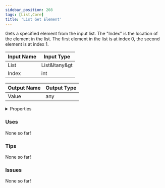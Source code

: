 ```yaml
---
sidebar_position: 208
tags: [List,Core]
title: 'List Get Element'
---
```


Gets a specified element from the input list. The "Index" is the location of the element in the list. The first element in the list is at index 0, the second element is at index 1.






<EsbSvg />

| Input Name | Input Type |
|-----------|-----------|
| List | List&ltany&gt |
| Index | int |

| Output Name | Output Type |
|-----------|-----------|
| Value | any |


<details>
  <summary>Properties</summary>
  <div>
    <div>
    <table>
      <thead>
        <tr>
          <th>Is beta required?</th>
          <th>❌</th>
        </tr>
        <tr>
          <th>Is this chip a trolling risk?</th>
          <th>❌</th>
        </tr>
        <tr>
          <th>Is this chip a role assignment risk?</th>
          <th>❌</th>
        </tr>
        <tr>
          <th>Chip UUID</th>
          <th>e8c5082f-0a75-4025-9679-293bc8d72989</th>
        </tr>
      </thead>
    </table>
    </div>
  </div>
</details>

### Uses

None so far!

### Tips

None so far!

### Issues

None so far!